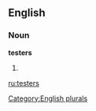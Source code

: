 
==English==

===Noun===
'''testers'''

# {{plural of|[[tester]]}}

[[Category:English plurals]]

[[ru:testers]]
